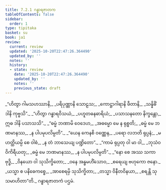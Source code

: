 ```yaml
---
title: 7.2.1 ဂန္ဓာရဇာတက
tableOfContents: false
sidebar:
  order: 1
type: tipitaka
basket: su
book: ja1
review:
  current: review
  updated: '2025-10-20T22:47:26.364490'
  updated_by: ''
  notes: ''
  history:
  - state: review
    date: '2025-10-20T22:47:26.364490'
    updated_by: ''
    notes: ''
    previous_state: draft
---
```



<DynamicBreadcrumb />


<ReviewStatus review={frontmatter.review} showDetails={true} />

<HypothesisAnnotation frontmatter={frontmatter} />

<Division number="76" book="ja1" e="ch" v="22" p="165">

<Paragraph number="1572" type="verses" book="ja1">
_“ဟိတွာ ဂါမသဟဿာနိ,_  
_ပရိပုဏ္ဏာနိ သောဠသ;_  
_ကောဋ္ဌာဂါရာနိ ဖီတာနိ,_  
_သန္နိဓိံ ဒါနိ ကုဗ္ဗသိ”._  

</Paragraph>

</Division>
<Division number="77" book="ja1" e="ch" v="22" p="165">

<Paragraph number="1573" type="verses" book="ja1">
_“ဟိတွာ ဂန္ဓာရဝိသယံ,_  
_ပဟူတဓနဓာရိယံ;_  
_ပသာသနတော နိက္ခန္တော,_  
ဣဓ ဒါနိ ပသာသသိ”._  

</Paragraph>

</Division>
<Division number="78" book="ja1" e="ch" v="22" p="165">

<Paragraph number="1574" type="verses" book="ja1">
_“ဓမ္မံ ဘဏာမိ ဝေဒေဟ,_  
_အဓမ္မော မေ န ရုစ္စတိ;_  
_ဓမ္မံ မေ ဘဏမာနဿ,_  
_န ပါပမုပလိမ္ပတိ”._  

</Paragraph>

</Division>
<Division number="79" book="ja1" e="ch" v="22" p="165">

<Paragraph number="1575" type="verses" book="ja1">
_“ယေန ကေနစိ ဝဏ္ဏေန,_  
_ပရော လဘတိ ရုပ္ပနံ;_  
_မဟတ္ထိယမ္ပိ စေ ဝါစံ,_  
_န တံ ဘာသေယျ ပဏ္ဍိတော”._  

</Paragraph>

</Division>
<Division number="80" book="ja1" e="ch" v="22" p="165">

<Paragraph number="1576" type="verses" book="ja1">
_“ကာမံ ရုပ္ပတု ဝါ မာ ဝါ,_  
_ဘုသံဝ ဝိကိရီယတု;_  
_ဓမ္မံ မေ ဘဏမာနဿ,_  
_န ပါပမုပလိမ္ပတိ”._  

</Paragraph>

</Division>
<Division number="81" book="ja1" e="ch" v="22" p="165">

<Paragraph number="1577" type="verses" book="ja1">
_“နော စေ အဿ သကာ ဗုဒ္ဓိ,_  
_ဝိနယော ဝါ သုသိက္ခိတော;_  
_ဝနေ အန္ဓမဟိံသောဝ,_  
_စရေယျ ဗဟုကော ဇနော._  

</Paragraph>

</Division>
<Division number="82" book="ja1" e="ch" v="22" p="165">

<Paragraph number="1578" type="verses" book="ja1">
_ယသ္မာ စ ပနိဓေကစ္စေ,_  
_အာစေရမှိ သုသိက္ခိတာ;_  
_တသ္မာ ဝိနီတဝိနယာ,_  
_စရန္တိ သုသမာဟိတာ”တိ._  


</Paragraph>
</Division>

<Paragraph number="1579" type="center" book="ja1">
ဂန္ဓာရဇာတကံ ပဌမံ.
</Paragraph>